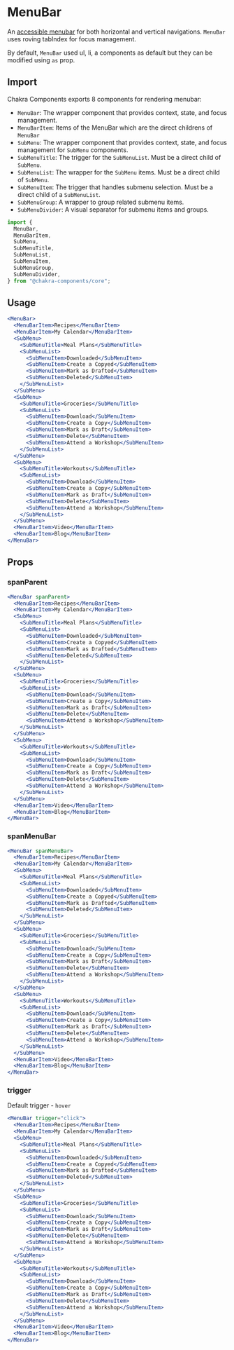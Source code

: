 # MenuBar

An
[accessible menubar](https://www.w3.org/TR/wai-aria-practices/examples/menubar/menubar-1/menubar-1.html)
for both horizontal and vertical navigations. `MenuBar` uses roving tabIndex for
focus management.

By default, `MenuBar` used ul, li, a components as default but they can be
modified using `as` prop.

## Import

Chakra Components exports 8 components for rendering menubar:

- `MenuBar`: The wrapper component that provides context, state, and focus
  management.
- `MenuBarItem`: Items of the MenuBar which are the direct childrens of
  `MenuBar`
- `SubMenu`: The wrapper component that provides context, state, and focus
  management for `SubMenu` components.
- `SubMenuTitle`: The trigger for the `SubMenuList`. Must be a direct child of
  `SubMenu`.
- `SubMenuList`: The wrapper for the `SubMenu` items. Must be a direct child of
  `SubMenu`.
- `SubMenuItem`: The trigger that handles submenu selection. Must be a direct
  child of a `SubMenuList`.
- `SubMenuGroup`: A wrapper to group related submenu items.
- `SubMenuDivider`: A visual separator for submenu items and groups.

```js
import {
  MenuBar,
  MenuBarItem,
  SubMenu,
  SubMenuTitle,
  SubMenuList,
  SubMenuItem,
  SubMenuGroup,
  SubMenuDivider,
} from "@chakra-components/core";
```

## Usage

```jsx
<MenuBar>
  <MenuBarItem>Recipes</MenuBarItem>
  <MenuBarItem>My Calendar</MenuBarItem>
  <SubMenu>
    <SubMenuTitle>Meal Plans</SubMenuTitle>
    <SubMenuList>
      <SubMenuItem>Downloaded</SubMenuItem>
      <SubMenuItem>Create a Copyed</SubMenuItem>
      <SubMenuItem>Mark as Drafted</SubMenuItem>
      <SubMenuItem>Deleted</SubMenuItem>
    </SubMenuList>
  </SubMenu>
  <SubMenu>
    <SubMenuTitle>Groceries</SubMenuTitle>
    <SubMenuList>
      <SubMenuItem>Download</SubMenuItem>
      <SubMenuItem>Create a Copy</SubMenuItem>
      <SubMenuItem>Mark as Draft</SubMenuItem>
      <SubMenuItem>Delete</SubMenuItem>
      <SubMenuItem>Attend a Workshop</SubMenuItem>
    </SubMenuList>
  </SubMenu>
  <SubMenu>
    <SubMenuTitle>Workouts</SubMenuTitle>
    <SubMenuList>
      <SubMenuItem>Download</SubMenuItem>
      <SubMenuItem>Create a Copy</SubMenuItem>
      <SubMenuItem>Mark as Draft</SubMenuItem>
      <SubMenuItem>Delete</SubMenuItem>
      <SubMenuItem>Attend a Workshop</SubMenuItem>
    </SubMenuList>
  </SubMenu>
  <MenuBarItem>Video</MenuBarItem>
  <MenuBarItem>Blog</MenuBarItem>
</MenuBar>
```

## Props

### spanParent

```jsx
<MenuBar spanParent>
  <MenuBarItem>Recipes</MenuBarItem>
  <MenuBarItem>My Calendar</MenuBarItem>
  <SubMenu>
    <SubMenuTitle>Meal Plans</SubMenuTitle>
    <SubMenuList>
      <SubMenuItem>Downloaded</SubMenuItem>
      <SubMenuItem>Create a Copyed</SubMenuItem>
      <SubMenuItem>Mark as Drafted</SubMenuItem>
      <SubMenuItem>Deleted</SubMenuItem>
    </SubMenuList>
  </SubMenu>
  <SubMenu>
    <SubMenuTitle>Groceries</SubMenuTitle>
    <SubMenuList>
      <SubMenuItem>Download</SubMenuItem>
      <SubMenuItem>Create a Copy</SubMenuItem>
      <SubMenuItem>Mark as Draft</SubMenuItem>
      <SubMenuItem>Delete</SubMenuItem>
      <SubMenuItem>Attend a Workshop</SubMenuItem>
    </SubMenuList>
  </SubMenu>
  <SubMenu>
    <SubMenuTitle>Workouts</SubMenuTitle>
    <SubMenuList>
      <SubMenuItem>Download</SubMenuItem>
      <SubMenuItem>Create a Copy</SubMenuItem>
      <SubMenuItem>Mark as Draft</SubMenuItem>
      <SubMenuItem>Delete</SubMenuItem>
      <SubMenuItem>Attend a Workshop</SubMenuItem>
    </SubMenuList>
  </SubMenu>
  <MenuBarItem>Video</MenuBarItem>
  <MenuBarItem>Blog</MenuBarItem>
</MenuBar>
```

### spanMenuBar

```jsx
<MenuBar spanMenuBar>
  <MenuBarItem>Recipes</MenuBarItem>
  <MenuBarItem>My Calendar</MenuBarItem>
  <SubMenu>
    <SubMenuTitle>Meal Plans</SubMenuTitle>
    <SubMenuList>
      <SubMenuItem>Downloaded</SubMenuItem>
      <SubMenuItem>Create a Copyed</SubMenuItem>
      <SubMenuItem>Mark as Drafted</SubMenuItem>
      <SubMenuItem>Deleted</SubMenuItem>
    </SubMenuList>
  </SubMenu>
  <SubMenu>
    <SubMenuTitle>Groceries</SubMenuTitle>
    <SubMenuList>
      <SubMenuItem>Download</SubMenuItem>
      <SubMenuItem>Create a Copy</SubMenuItem>
      <SubMenuItem>Mark as Draft</SubMenuItem>
      <SubMenuItem>Delete</SubMenuItem>
      <SubMenuItem>Attend a Workshop</SubMenuItem>
    </SubMenuList>
  </SubMenu>
  <SubMenu>
    <SubMenuTitle>Workouts</SubMenuTitle>
    <SubMenuList>
      <SubMenuItem>Download</SubMenuItem>
      <SubMenuItem>Create a Copy</SubMenuItem>
      <SubMenuItem>Mark as Draft</SubMenuItem>
      <SubMenuItem>Delete</SubMenuItem>
      <SubMenuItem>Attend a Workshop</SubMenuItem>
    </SubMenuList>
  </SubMenu>
  <MenuBarItem>Video</MenuBarItem>
  <MenuBarItem>Blog</MenuBarItem>
</MenuBar>
```

### trigger

Default trigger - `hover`

```jsx
<MenuBar trigger="click">
  <MenuBarItem>Recipes</MenuBarItem>
  <MenuBarItem>My Calendar</MenuBarItem>
  <SubMenu>
    <SubMenuTitle>Meal Plans</SubMenuTitle>
    <SubMenuList>
      <SubMenuItem>Downloaded</SubMenuItem>
      <SubMenuItem>Create a Copyed</SubMenuItem>
      <SubMenuItem>Mark as Drafted</SubMenuItem>
      <SubMenuItem>Deleted</SubMenuItem>
    </SubMenuList>
  </SubMenu>
  <SubMenu>
    <SubMenuTitle>Groceries</SubMenuTitle>
    <SubMenuList>
      <SubMenuItem>Download</SubMenuItem>
      <SubMenuItem>Create a Copy</SubMenuItem>
      <SubMenuItem>Mark as Draft</SubMenuItem>
      <SubMenuItem>Delete</SubMenuItem>
      <SubMenuItem>Attend a Workshop</SubMenuItem>
    </SubMenuList>
  </SubMenu>
  <SubMenu>
    <SubMenuTitle>Workouts</SubMenuTitle>
    <SubMenuList>
      <SubMenuItem>Download</SubMenuItem>
      <SubMenuItem>Create a Copy</SubMenuItem>
      <SubMenuItem>Mark as Draft</SubMenuItem>
      <SubMenuItem>Delete</SubMenuItem>
      <SubMenuItem>Attend a Workshop</SubMenuItem>
    </SubMenuList>
  </SubMenu>
  <MenuBarItem>Video</MenuBarItem>
  <MenuBarItem>Blog</MenuBarItem>
</MenuBar>
```

